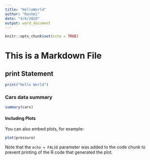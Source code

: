```yaml
---
title: "HelloWorld"
author: "Rashmi"
date: "4/6/2020"
output: word_document
---
```


```r
knitr::opts_chunk$set(echo = TRUE)
```

# This is a Markdown File

## print Statement
```r
print("Hello World")

```
### Cars data summary
```r
summary(cars)
```

#### Including Plots

You can also embed plots, for example:

```r
plot(pressure)
```

Note that the `echo = FALSE` parameter was added to the code chunk to prevent printing of the R code that generated the plot.
